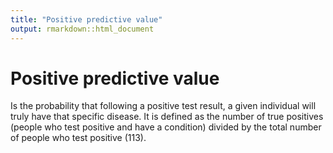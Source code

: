 ```yaml
---
title: "Positive predictive value"
output: rmarkdown::html_document
---
```


# Positive predictive value

Is the probability that following a positive  test  result, a given individual will truly  have that specific  disease. It is defined as  the number of true positives (people who  test positive and have a  condition) divided  by the total number of people who test  positive (113).
